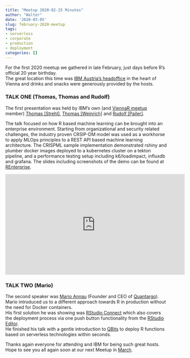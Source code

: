 ```yaml
---
title: "Meetup 2020-02-25 Minutes"
author: "Walter"
date: '2020-03-05'
slug: february-2020-meetup
tags:
- serverless
- corporate
- production
- deployment
categories: []
---
```


For the first 2020 meetup we gathered in late February, just days before R's official 20 year birthday.      
The great location this time was [IBM Austria's headoffice](https://www.ibm.com/at-de) in the heart of Vienna and drinks and snacks were generously provided by the hosts.         

      
### TALK ONE (Thomas, Thomas and Rudolf)
 
The first presentation was held by IBM's own (and [ViennaR meetup](https://www.meetup.com/ViennaR/) member) [Thomas [Strehl]](https://at.linkedin.com/in/strehl-thomas-122867110), [Thomas [Weinrich]](https://www.xing.com/profile/Thomas_Weinrich3) and [Rudolf [Pailer]](https://at.linkedin.com/in/rudolfpailer).
 
The talk focused on how R based machine learning can be brought into an enterprise environment. Starting from organizational and security related challenges, the industry proven CRSIP-DM model was used as a workhorse to apply MLOps principles to a REST API based machine learning architecture. The CRISPML sample implementation demonstrated rshiny and plumber docker images deployed to a kubernetes cluster on a tekton pipeline, and a performance testing setup including k6/loadimpact, influxdb and grafana. The slides including screenshots of the demo can be found at [REnterprise](/slides/REnterprise-Deck_20200227.pdf).

<iframe width="560" height="315" src="https://www.youtube.com/embed/IFmBX3LEvMI" frameborder="0" allow="accelerometer; autoplay; encrypted-media; gyroscope; picture-in-picture" allowfullscreen></iframe>

### TALK TWO (Mario)
The second speaker was [Mario Annau](https://www.linkedin.com/in/mario-annau-a68b2056/) (Founder and CEO of [Quantargo](https://www.quantargo.com)). Mario introduced us to a different approach towards R in production without the need for Docker containers.    
His first solution he was showing was [RStudio Connect](https://rstudio.com/products/connect) which also covers the deployment process via one push button functionality from the [RStudio Editor](https://rstudio.com/products/rstudio/download).     
He finished his talk with a gentle introduction to [QBits](https://www.quantargo.com/qbits) to deploy R functions based on serverless technologies within seconds.
      
Thanks again everyone for attending and IBM for being such great hosts. Hope to see you all again soon at our next Meetup in [March](https://www.meetup.com/ViennaR/events/269180461).


